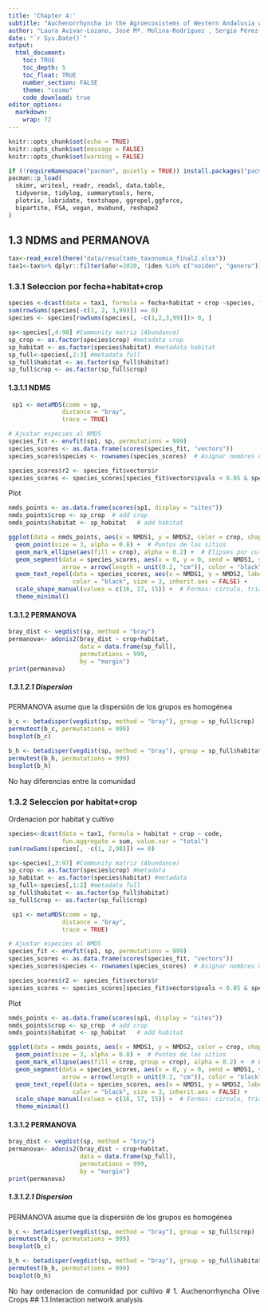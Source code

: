 ---
title: 'Chapter 4:'
subtitle: "Auchenorrhyncha in the Agroecosistems of Western Andalusia with focus on the vectors of *Xylella fastidiosa*: community description, seasonal abundance, and effects of site-specific, climatic and landscape factors"
author: "Laura Avivar-Lozano, José Mª. Molina-Rodríguez , Sergio Pérez-Guerrero"
date: "`r Sys.Date()`"
output:
  html_document:
    toc: TRUE
    toc_depth: 5
    toc_float: TRUE
    number_section: FALSE
    theme: "cosmo"
    code_download: true
editor_options: 
  markdown: 
    wrap: 72
---

```{=html}
<style>
/* Justificar todo el texto en párrafos y listas */
p, li {
  text-align: justify;
}
</style>
```

```{r setup, include=FALSE}
knitr::opts_chunk$set(echo = TRUE)
knitr::opts_chunk$set(message = FALSE)
knitr::opts_chunk$set(warning = FALSE)
```

```{r message=FALSE}
if (!requireNamespace("pacman", quietly = TRUE)) install.packages("pacman")
pacman::p_load(
  skimr, writexl, readr, readxl, data.table,
  tidyverse, tidylog, summarytools, here,
  plotrix, lubridate, textshape, ggrepel,ggforce,
  bipartite, FSA, vegan, mvabund, reshape2
)
```

## 1.3 NDMS and PERMANOVA

```{r}
tax<-read_excel(here("data/resultado_taxonomia_final2.xlsx")) 
tax1<-tax%>% dplyr::filter(año!=2020, !iden %in% c("noiden", "genero"))
```

### 1.3.1 Seleccion por fecha+habitat+crop

```{r} 
species <-dcast(data = tax1, formula = fecha+habitat + crop ~species, fun.aggregate = sum, value.var = "total") 
sum(rowSums(species[-c(1, 2, 3,99)]) == 0) 
species <- species[rowSums(species[, -c(1,2,3,99)])> 0, ]
```

```{r}
sp<-species[,4:98] #Community matriz (Abundance)
sp_crop <- as.factor(species$crop) #metadata crop
sp_habitat <- as.factor(species$habitat) #metadata habitat
sp_full<-species[,2:3] #metadata full
sp_full$habitat <- as.factor(sp_full$habitat) 
sp_full$crop <- as.factor(sp_full$crop) 
```

#### 1.3.1.1 NDMS

```{r}
 sp1 <- metaMDS(comm = sp,
               distance = "bray",
               trace = TRUE)
```

```{r}
# Ajustar especies al NMDS
species_fit <- envfit(sp1, sp, permutations = 999)
species_scores <- as.data.frame(scores(species_fit, "vectors"))
species_scores$species <- rownames(species_scores)  # Asignar nombres de especies
```

```{r}
species_scores$r2 <- species_fit$vectors$r
species_scores <- species_scores[species_fit$vectors$pvals < 0.05 & species_scores$r2 > 0.2, ] # Filtrar solo especies con alta significancia
```

Plot

```{r}
nmds_points <- as.data.frame(scores(sp1, display = "sites"))
nmds_points$crop <- sp_crop  # add crop
nmds_points$habitat <- sp_habitat   # add habitat
```

```{r}
ggplot(data = nmds_points, aes(x = NMDS1, y = NMDS2, color = crop, shape = habitat)) +
  geom_point(size = 3, alpha = 0.8) +  # Puntos de los sitios
  geom_mark_ellipse(aes(fill = crop), alpha = 0.2) +  # Elipses por cultivo
  geom_segment(data = species_scores, aes(x = 0, y = 0, xend = NMDS1, yend = NMDS2),
               arrow = arrow(length = unit(0.2, "cm")), color = "black", inherit.aes = FALSE) +  
  geom_text_repel(data = species_scores, aes(x = NMDS1, y = NMDS2, label = species),
                  color = "black", size = 3, inherit.aes = FALSE) +  
  scale_shape_manual(values = c(16, 17, 15)) +  # Formas: círculo, triángulo, cuadrado
  theme_minimal()
```

#### 1.3.1.2 PERMANOVA

```{r}
bray_dist <- vegdist(sp, method = "bray")
permanova<- adonis2(bray_dist ~ crop+habitat, 
                    data = data.frame(sp_full), 
                    permutations = 999, 
                    by = "margin")
print(permanova)
```

##### 1.3.1.2.1 Dispersion

PERMANOVA asume que la dispersión de los grupos es homogénea

```{r}
b_c <- betadisper(vegdist(sp, method = "bray"), group = sp_full$crop)
permutest(b_c, permutations = 999)
boxplot(b_c)
```

```{r}
b_h <- betadisper(vegdist(sp, method = "bray"), group = sp_full$habitat)
permutest(b_h, permutations = 999)
boxplot(b_h)
```

No hay diferencias entre la comunidad

### 1.3.2 Seleccion por habitat+crop

Ordenacion por habitat y cultivo

```{r}
species<-dcast(data = tax1, formula = habitat + crop ~ code,
               fun.aggregate = sum, value.var = "total")
sum(rowSums(species[, -c(1, 2,98)]) == 0)
```

```{r}
sp<-species[,3:97] #Community matriz (Abundance)
sp_crop <- as.factor(species$crop) #metadata
sp_habitat <- as.factor(species$habitat) #metadata
sp_full<-species[,1:2] #metadata full
sp_full$habitat <- as.factor(sp_full$habitat) 
sp_full$crop <- as.factor(sp_full$crop) 
```

```{r}
 sp1 <- metaMDS(comm = sp,
               distance = "bray",
               trace = TRUE)
```

```{r}
# Ajustar especies al NMDS
species_fit <- envfit(sp1, sp, permutations = 999)
species_scores <- as.data.frame(scores(species_fit, "vectors"))
species_scores$species <- rownames(species_scores)  # Asignar nombres de especies
```

```{r}
species_scores$r2 <- species_fit$vectors$r
species_scores <- species_scores[species_fit$vectors$pvals < 0.05 & species_scores$r2 > 0.2, ] # Filtrar solo especies con alta significancia
```

Plot

```{r}
nmds_points <- as.data.frame(scores(sp1, display = "sites"))
nmds_points$crop <- sp_crop  # add crop
nmds_points$habitat <- sp_habitat   # add habitat
```

```{r}
ggplot(data = nmds_points, aes(x = NMDS1, y = NMDS2, color = crop, shape = habitat)) +
  geom_point(size = 3, alpha = 0.8) +  # Puntos de los sitios
  geom_mark_ellipse(aes(fill = crop, group = crop), alpha = 0.2) +  # Elipses por cultivo
  geom_segment(data = species_scores, aes(x = 0, y = 0, xend = NMDS1, yend = NMDS2),
               arrow = arrow(length = unit(0.2, "cm")), color = "black", inherit.aes = FALSE) +  
  geom_text_repel(data = species_scores, aes(x = NMDS1, y = NMDS2, label = species),
                  color = "black", size = 3, inherit.aes = FALSE) +  
  scale_shape_manual(values = c(16, 17, 15)) +  # Formas: círculo, triángulo, cuadrado
  theme_minimal()
```

#### 1.3.1.2 PERMANOVA

```{r}
bray_dist <- vegdist(sp, method = "bray")
permanova<- adonis2(bray_dist ~ crop+habitat, 
                    data = data.frame(sp_full), 
                    permutations = 999, 
                    by = "margin")
print(permanova)
```

##### 1.3.1.2.1 Dispersion

PERMANOVA asume que la dispersión de los grupos es homogénea

```{r}
b_c <- betadisper(vegdist(sp, method = "bray"), group = sp_full$crop)
permutest(b_c, permutations = 999)
boxplot(b_c)
```

```{r}
b_h <- betadisper(vegdist(sp, method = "bray"), group = sp_full$habitat)
permutest(b_h, permutations = 999)
boxplot(b_h)
```

No hay ordenacion de comunidad por cultivo \# 1. Auchenorrhyncha Olive
Crops \## 1.1.Interaction network analysis
